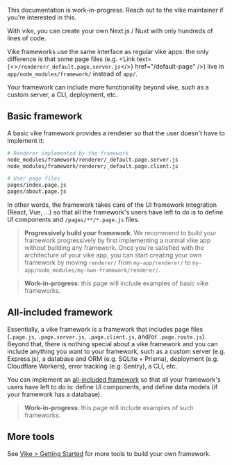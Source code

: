 
<Warning>This documentation is work-in-progress. Reach out to the vike maintainer if you're interested in this.</Warning>

With vike, you can create your own Next.js / Nuxt with only hundreds of lines of code.

Vike frameworks use the same interface as regular vike apps: the only difference is that some page files (e.g. <Link text={<><code>/renderer/_default.page.server.js</code></>} href="/default-page" />) live in `app/node_modules/framework/` instead of `app/`.

Your framework can include more functionality beyond vike, such as a custom server, a CLI, deployment, etc.


## Basic framework

A basic vike framework provides a renderer so that the user doesn't have to implement it:

```bash
# Renderer implemented by the framework
node_modules/framework/renderer/_default.page.server.js
node_modules/framework/renderer/_default.page.client.js

# User page files
pages/index.page.js
pages/about.page.js
```

In other words, the framework takes care of the UI framework integration (React, Vue, ...) so that all the framework's users have left to do is to define UI components and `/pages/**/*.page.js` files.

> **Progressively build your framework**. We recommend to build your framework progressively by first implementing a normal vike app without building any framework. Once you're satisfied with the architecture of your vike app, you can start creating your own framework by moving `renderer/` from `my-app/renderer/` to `my-app/node_modules/my-own-framework/renderer/`.

> **Work-in-progress**: this page will include examples of basic vike frameworks.


## All-included framework

Essentially, a vike framework is a framework that includes page files (`.page.js`, `.page.server.js`, `.page.client.js`, and/or `.page.route.js`). Beyond that, there is nothing special about a vike framework and you can include anything you want to your framework, such as a custom server (e.g. Express.js), a database and ORM (e.g. SQLite + Prisma), deployment (e.g. Cloudflare Workers), error tracking (e.g. Sentry), a CLI, etc.

You can implement an [all-included framework](https://vike.land/#all-included) so that all your framework's users have left to do is: define UI components, and define data models (if your framework has a database).

> **Work-in-progress**: this page will include examples of such frameworks.

## More tools

See [Vike > Getting Started](https://vike.land/#getting-started) for more tools to build your own framework.
